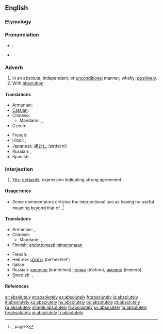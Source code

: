==English==

===Etymology===
{{suffix|absolute|ly}}

===Pronunciation===
* {{IPA|/æb.sʊˈlʊut.lɪi/}}; {{SAMPA|/@b.sU"lu:t.li:/}} {{a|UK}}
* {{audio|en-us-absolutely.ogg|Audio (US)}}

===Adverb===
{{en-adv|-}}

# In an absolute, independent, or [[unconditional]] manner; wholly; [[positively]].
# With [[absolution]].

====Translations====
{{trans-top|in an absolute manner}}
* Armenian: {{t-|hy|անպայման|tr=anpayman|sc=Armn|xs=Armenian}}
* [[Catalan]]: {{t|ca|absolutament}}
* Chinese:
** Mandarin: {{t|cmn|絕對地|sc=Hani|xs=Mandarin}}, {{t|cmn|绝对地|tr=juéduìde|sc=Hani|xs=Mandarin}}, {{t|cmn|完全地|tr=wánquánde|sc=Hani|xs=Mandarin}}
* Czech: {{t-|cs|naprosto}}
{{trans-mid}}
* French: {{t+|fr|absolument}}
* Hindi: {{t-|hi|बिलकुल|sc=Deva|xs=Hindi}},  {{t-|hi|बिल्कुल|sc=Deva|xs=Hindi}}
* Japanese: [[絶対に]] (zettai ni)
* Russian: {{t+|ru|совершенно|tr=sovershénno|sc=Cyrl}}, {{t+|ru|абсолютно|tr=absolyútno|sc=Cyrl}}
* Spanish: {{t+|es|totalmente}}
{{trans-bottom}}

{{trans-top|with absolution}}
{{trans-mid}}
{{trans-bottom}}

===Interjection===
{{en-intj}}

# [[yes|Yes]]; [[certainly]]; expression indicating strong agreement.

====Usage notes====
* Some commentators criticise the interjectional use as having no useful meaning beyond that of {{term|yes|lang=en}}.<ref name="SLE-usage">{{R:She Literally Exploded}}, page 3</ref>

====Translations====
{{trans-top|yes; certainly}}
* Armenian: {{t-|hy|իհարկե|tr=iharke|sc=Armn|xs=Armenian}},  {{t-|hy|աչքիս վրա|tr=ačk’is vra|sc=Armn|xs=Armenian}}
* Chinese:
** Mandarin: {{t-|cmn|當然|sc=Hani|xs=Mandarin}}, {{t-|cmn|当然|tr=dāngrán|sc=Hani|xs=Mandarin}}
* Finnish: [[ehdottomasti]] [[nimenomaan]]
{{trans-mid}}
* French: {{t+|fr|absolument}}
* Hebrew: [[בהחלט]] (be'hekhlet')
* Italian: {{t|it|assolutamente|m}}
* Russian: [[конечно]] (konéchno); [[точно]] (tóchno), [[именно]] (ímenno)
* Swedish: {{t+|sv|absolut}}, {{t+|sv|definitivt}}
{{trans-bottom}}

====References====
<references/>

[[ar:absolutely]]
[[et:absolutely]]
[[es:absolutely]]
[[fr:absolutely]]
[[io:absolutely]]
[[it:absolutely]]
[[ku:absolutely]]
[[hu:absolutely]]
[[oc:absolutely]]
[[pt:absolutely]]
[[ru:absolutely]]
[[simple:absolutely]]
[[fi:absolutely]]
[[sv:absolutely]]
[[ta:absolutely]]
[[te:absolutely]]
[[vi:absolutely]]
[[tr:absolutely]]